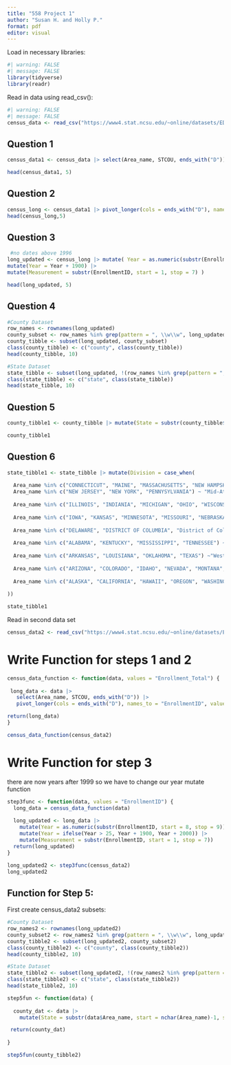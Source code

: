 ```yaml
---
title: "558 Project 1"
author: "Susan H. and Holly P."
format: pdf
editor: visual
---
```


Load in necessary libraries:

```r
#| warning: FALSE
#| message: FALSE
library(tidyverse)
library(readr)


```

Read in data using read_csv():

```r
#| warning: FALSE
#| message: FALSE
census_data <- read_csv("https://www4.stat.ncsu.edu/~online/datasets/EDU01a.csv")


```

## Question 1

```r

census_data1 <- census_data |> select(Area_name, STCOU, ends_with("D")) 

head(census_data1, 5)


```

## Question 2

```r
census_long <- census_data1 |> pivot_longer(cols = ends_with("D"), names_to = "EnrollmentID", values_to = "Enrollment_Total")
head(census_long,5)
```

## Question 3

```r
 #no dates above 1996
long_updated <- census_long |> mutate( Year = as.numeric(substr(EnrollmentID, start = 8, stop = 9))) |> 
mutate(Year = Year + 1900) |> 
mutate(Measurement = substr(EnrollmentID, start = 1, stop = 7) )

head(long_updated, 5)

```

## Question 4

```r
#County Dataset
row_names <- rownames(long_updated)
county_subset <- row_names %in% grep(pattern = ", \\w\\w", long_updated$Area_name)
county_tibble <- subset(long_updated, county_subset)
class(county_tibble) <- c("county", class(county_tibble))
head(county_tibble, 10)

#State Dataset
state_tibble <- subset(long_updated, !(row_names %in% grep(pattern = ", \\w\\w", long_updated$Area_name)))
class(state_tibble) <- c("state", class(state_tibble))
head(state_tibble, 10)
```

## Question 5

```r

county_tibble1 <- county_tibble |> mutate(State = substr(county_tibble$Area_name, start = nchar(Area_name)-1, stop = nchar(Area_name)))

county_tibble1

```

## Question 6

```r

state_tibble1 <- state_tibble |> mutate(Division = case_when(
  
  Area_name %in% c("CONNECTICUT", "MAINE", "MASSACHUSETTS", "NEW HAMPSHIRE", "RHODE ISLAND", "VERMONT") ~ "New England", 
  Area_name %in% c("NEW JERSEY", "NEW YORK", "PENNYSYLVANIA") ~ "Mid-Atlantic", 
  
  Area_name %in% c("ILLINOIS", "INDIANIA", "MICHIGAN", "OHIO", "WISCONSIN") ~ "East North Central", 
  
  Area_name %in% c("IOWA", "KANSAS", "MINNESOTA", "MISSOURI", "NEBRASKA", "NORTH DAKOTA", "SOUTH DAKOTA") ~ "West North Central", 
  
  Area_name %in% c("DELAWARE", "DISTRICT OF COLUMBIA", "District of Columbia", "FLORIDA", "GEORGIA", "MARYLAND", "NORTH CAROLINA", "SOUTH CAROLINA", "VIRGINIA", "WEST VIRGINIA") ~ "South Atlantic", 
  
  Area_name %in% c("ALABAMA", "KENTUCKY", "MISSISSIPPI", "TENNESSEE") ~ "East South Central", 
  
  Area_name %in% c("ARKANSAS", "LOUISIANA", "OKLAHOMA", "TEXAS") ~"West South Central", 
  
  Area_name %in% c("ARIZONA", "COLORADO", "IDAHO", "NEVADA", "MONTANA", "NEW MEXICO", "UTAH", "WYOMING") ~ "Mountain", 
  
  Area_name %in% c("ALASKA", "CALIFORNIA", "HAWAII", "OREGON", "WASHINGTON") ~ "Pacific", .default = "ERROR"
  
))

state_tibble1

```

Read in second data set

```r
census_data2 <- read_csv("https://www4.stat.ncsu.edu/~online/datasets/EDU01b.csv")
```

# Write Function for steps 1 and 2

```r
census_data_function <- function(data, values = "Enrollment_Total") {
  
 long_data <- data |> 
   select(Area_name, STCOU, ends_with("D")) |> 
   pivot_longer(cols = ends_with("D"), names_to = "EnrollmentID", values_to = values)

return(long_data) 
}

```

```r
census_data_function(census_data2)
```

# Write Function for step 3

there are now years after 1999 so we have to change our year mutate function

```r
step3func <- function(data, values = "EnrollmentID") {
  long_data = census_data_function(data) 
  
  long_updated <- long_data |> 
    mutate(Year = as.numeric(substr(EnrollmentID, start = 8, stop = 9))) |>  
    mutate(Year = ifelse(Year > 25, Year + 1900, Year + 2000)) |> 
    mutate(Measurement = substr(EnrollmentID, start = 1, stop = 7))
  return(long_updated)
}

```

```r
long_updated2 <- step3func(census_data2)
long_updated2
```

## Function for Step 5:
First create census_data2 subsets: 

```r
#County Dataset
row_names2 <- rownames(long_updated2)
county_subset2 <- row_names2 %in% grep(pattern = ", \\w\\w", long_updated2$Area_name)
county_tibble2 <- subset(long_updated2, county_subset2)
class(county_tibble2) <- c("county", class(county_tibble2))
head(county_tibble2, 10)

#State Dataset
state_tibble2 <- subset(long_updated2, !(row_names2 %in% grep(pattern = ", \\w\\w", long_updated2$Area_name)))
class(state_tibble2) <- c("state", class(state_tibble2))
head(state_tibble2, 10)
```


```r

step5fun <- function(data) {
  
  county_dat <- data |> 
    mutate(State = substr(data$Area_name, start = nchar(Area_name)-1, stop = nchar(Area_name)))

 return(county_dat)
  
}

step5fun(county_tibble2)

```





